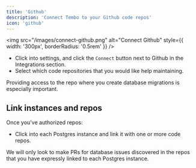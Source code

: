 ```yaml
---
title: 'Github'
description: 'Connect Tembo to your Github code repos'
icon: 'github'
---
```


<img
	src="/images/connect-github.png"
	alt="Connect Github"
	style={{ width: '300px', borderRadius: '0.5rem' }}
/>

- Click into settings, and click the `Connect` button next to Github in the Integrations section.
- Select which code repositories that you would like help maintaining.

<Info>
	Providing access to the repo where you create database migrations is especially important.
</Info>

## Link instances and repos

Once you've authorized repos:

- Click into each Postgres instance and link it with one or more code repos.

<Info>
	We will only look to make PRs for database issues discovered in the repos that you have expressly
	linked to each Postgres instance.
</Info>
